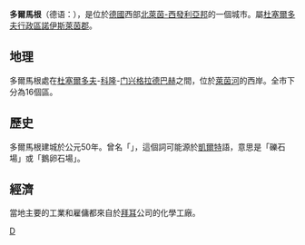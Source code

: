 {{noteTA
|1 =zh-hans:威斯特法伦; zh-tw:西發利亞; zh-hant:西發里亞; zh-hk:西法倫; 
|2 =zh-hans:联邦州; zh-hant:邦;
|3 =zh-hans:县; zh-hant:郡;
}}
{{Infobox settlement
| name                    =多尔马根
| native_name             = Dormagen
| settlement_type         = 市镇
| image_skyline           = Dormagen_StMichael.jpg
| imagesize               = 
| image_alt               = St._Michael_(Dormagen)
| image_caption           = {{Tsl|de|St._Michael_(Dormagen)|聖邁可教堂 (多爾馬根)|聖邁可（St. Michael）教堂}}
| image_flag              = 
| flag_size               = 
| flag_alt                = 
| image_shield            = DEU Dormagen COA.svg
| shield_size             = 
| shield_alt              = 
| nickname                = 
| motto                   = 
| pushpin_map             = Germany
| pushpin_label_position  = 
| pushpin_map_alt         = 
| pushpin_map_caption     = 在德国的位置
| latd  = 51.093431 |latm  =  |lats  = |latNS  = N 
| longd =6.841963   |longm = |longs = |longEW = E 
| coordinates_type        = region:ES_type:city
| coordinates_display     = inline,title
| coordinates_footnotes   = 
| subdivision_type        = 国家
| subdivision_name        = 德国
| subdivision_type1       = [[德国行政区划|-{zh-hans:联邦州; zh-hant:邦}-]]
| subdivision_name1       = [[北莱茵-威斯特法伦|北莱茵-威斯特法伦]]
| subdivision_type2       = [[行政区_(德国)|行政區]]
| subdivision_name2       = [[杜塞尔多夫行政区|杜塞尔多夫行政区]]
| subdivision_type3       = [[县_(德国)|-{zh-hans:县; zh-hant:郡}-]]
| subdivision_name3       = [[诺伊斯莱茵郡|诺伊斯莱茵郡]]
| established_title       = 
| established_date        = 
| leader_party            = 
| leader_title            = 市长
| leader_name             = 
| area_footnotes          = 
| area_total_km2          = 85.49
| elevation_footnotes     = 
| elevation_m             = 
| population_footnotes    = 
| population_total        = 64177
| population_as_of        = 2017
| population_density_km2  = auto
| population_demonym      = 
| population_note         = 
| timezone1               = [[欧洲中部时间|CET]]
| utc_offset1             = +1
| timezone1_DST           = [[欧洲中部夏令时间|CEST]]
| utc_offset1_DST         = +2
| postal_code_type        = 邮编
| postal_code             = 41539–41542
| area_code_type          = 
| area_code               = 02133, 02182
| website                 = www.dormagen.de
| footnotes               = 
}}
'''多爾馬根'''（德语：{{lang|de|Dormagen}}），是位於[[德國|德國]]西部[[北莱茵-威斯特法伦|北萊茵-西發利亞邦]]的一個城市。屬[[杜塞爾多夫行政區|杜塞爾多夫行政區]][[諾伊斯萊茵郡|諾伊斯萊茵郡]]。

== 地理 ==
多爾馬根處在[[杜塞爾多夫|杜塞爾多夫]]-[[科隆|科隆]]-[[门兴格拉德巴赫|门兴格拉德巴赫]]之間，位於[[萊茵河|萊茵河]]的西岸。全市下分為16個區。

== 歷史 ==
多爾馬根建城於公元50年。曾名「{{Tsl|de|Durnomagus|Durnomagus}}」，這個詞可能源於[[凯尔特人|凱爾特]]語，意思是「礫石場」或「鵝卵石場」。

== 經濟 ==
當地主要的工業和雇傭都來自於[[拜耳|拜耳]]公司的化學工廠。

{{Authority control}}
[[Category:北莱茵-威斯特法伦州市镇|D]]